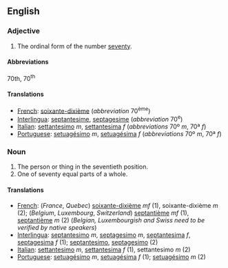 ==English==

===Adjective===
# The ordinal form of the number [[seventy]].

====Abbreviations====
70th, 70<sup>th</sup>

====Translations====

*[[French]]: [[soixante-dixième]] (''abbreviation'' 70<sup>ème</sup>)
*[[Interlingua]]: [[septantesime]], [[septagesime]] (''abbreviation'' 70<sup>e</sup>)
*[[Italian]]: [[settantesimo]] ''m'', [[settantesima]] ''f'' (''abbreviations'' 70º ''m'', 70ª ''f'')
*[[Portuguese]]: [[setuagésimo]] ''m'', [[setuagésima]] ''f'' (''abbreviations'' 70º ''m'', 70ª ''f'')
===Noun===

#The person or thing in the seventieth position.
#One of seventy equal parts of a whole.

====Translations====

*[[French]]: (''France'', ''Quebec'') [[soixante-dixième]]  ''mf'' (1), soixante-dixième ''m'' (2); (''Belgium'', ''Luxembourg'', ''Switzerland'') [[septantième]] ''mf'' (1), [[septantième]] ''m'' (2) (''Belgian, Luxembourgish and Swiss need to be verified by native speakers'')
*[[Interlingua]]: [[septantesimo]] ''m'', [[septagesimo]] ''m'', [[septantesima]] ''f'', [[septagesima]] ''f'' (1); [[septantesimo]], [[septagesimo]] (2)
*[[Italian]]: [[settantesimo]] ''m'', [[settantesima]] ''f'' (1), settantesimo ''m'' (2)
*[[Portuguese]]: [[setuagésimo]] ''m'', [[setuagésima]] ''f'' (1); [[setuagésimo]] ''m'' (2)